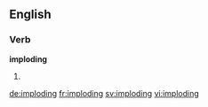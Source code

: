 ==English==

===Verb===
'''imploding'''
# {{present participle of|implode}}

[[de:imploding]]
[[fr:imploding]]
[[sv:imploding]]
[[vi:imploding]]